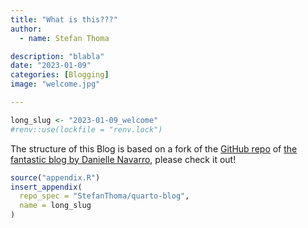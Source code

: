 ```yaml
---
title: "What is this???"
author:
  - name: Stefan Thoma

description: "blabla"
date: "2023-01-09"
categories: [Blogging]
image: "welcome.jpg"

---
```


<!--------------- my typical setup ----------------->

```r
long_slug <- "2023-01-09_welcome"
#renv::use(lockfile = "renv.lock")
```


<!--------------- post begins here ----------------->
The structure of this Blog is based on a fork of the [GitHub repo](https://github.com/djnavarro/quarto-blog) of [the fantastic blog by Danielle Navarro](https://blog.djnavarro.net/), please check it out! 





<!--------------- appendices go here ----------------->

```r
source("appendix.R")
insert_appendix(
  repo_spec = "StefanThoma/quarto-blog", 
  name = long_slug
)
```



